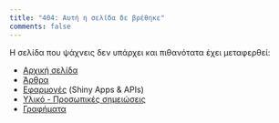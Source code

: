 ```yaml
---
title: "404: Αυτή η σελίδα δε βρέθηκε"
comments: false
---
```


Η σελίδα που ψάχνεις δεν υπάρχει και πιθανότατα έχει μεταφερθεί:

-   [Αρχική σελίδα](/)
-   [Άρθρα](posts/)
-   [Εφαρμογές](web-apps/) (Shiny Apps & APIs)
-   [Υλικό - Προσωπικές σημειώσεις](material/)
-   [Γραφήματα](gallery/)
